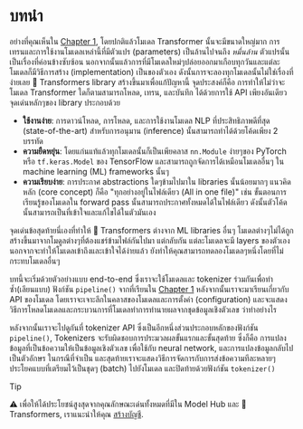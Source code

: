# บทนำ

<CourseFloatingBanner
    chapter={2}
    classNames="absolute z-10 right-0 top-0"
/>

อย่างที่คุณเห็นใน [Chapter 1](/course/chapter1), โดยปกติแล้วโมเดล Transformer นั้นจะมีขนาดใหญ่มาก การเทรนและการใช้งานโมเดลเหล่านี้ที่มีตัวแปร (parameters) เป็นล้านไปจนถึง *หมื่นล้าน* ตัวแปรนั้นเป็นเรื่องที่ค่อนข้างซับซ้อน นอกจากนั้นแล้วการที่มีโมเดลใหม่ๆปล่อยออกมาเกือบทุกวันและแต่ละโมเดลก็มีวิธีการสร้าง (implementation) เป็นของตัวเอง ดังนั้นการจะลองทุกโมเดลนั้นไม่ใช่เรื่องที่ง่ายเลย
🤗 Transformers library สร้างขึ้นมาเพื่อแก้ปัญหานี้ จุดประสงค์ก็คือ การทำให้ไม่ว่าจะโมเดล Transformer ใดก็ตามสามารถโหลด, เทรน, และบันทึก ได้ด้วยการใช้ API เพียงอันเดียว จุดเด่นหลักๆของ library ประกอบด้วย

- **ใช้งานง่าย**: การดาวน์โหลด, การโหลด, และการใช้งานโมเดล NLP ที่ประสิทธิภาพดีที่สุด (state-of-the-art) สำหรับการอนุมาน (inference) นั้นสามารถทำได้ด้วยโค้ดเพียง 2 บรรทัด
- **ความยืดหยุ่น**: โดยแก่นแท้แล้วทุกโมเดลนั้นก็เป็นเพียคลาส `nn.Module` ง่ายๆของ PyTorch หรือ `tf.keras.Model` ของ TensorFlow และสามารถถูกจัดการได้เหมือนโมเดลอื่นๆ ใน machine learning (ML) frameworks นั้นๆ
- **ความเรียบง่าย**: การประกาศ abstractions ใดๆข้ามไปมาใน libraries นั้นน้อยมากๆ แนวคิดหลัก (core concept) ก็คือ "ทุกอย่างอยู่ในไฟล์เดียว (All in one file)" เช่น ขั้นตอนการเรียนรู้ของโมเดลใน forward pass นั้นสามารถประกาศทั้งหมดได้ในไฟล์เดียว ดังนั้นตัวโค้ดนั้นสามารถเป็นที่เข้าใจและแก้ไขได้ในตัวมันเอง

จุดเด่นข้อสุดท้ายนี่เองที่ทำให้ 🤗 Transformers ต่างจาก ML libraries อื่นๆ โมเดลต่างๆไม่ได้ถูกสร้างขึ้นมาจากโมดูลต่างๆที่ต้องแชร์ข้ามไฟล์กันไปมา แต่กลับกัน แต่ละโมเดลจะมี layers ของตัวเอง 
นอกจากจะทำให้โมเดลเข้าถึงและเข้าใจได้ง่ายแล้ว ยังทำให้คุณสามารถทดลองโมเดลๆหนึ่งโดยที่ไม่กระทบโมเดลอื่นๆ

บทนี้จะเริ่มด้วยตัวอย่างแบบ end-to-end ซึ่งเราจะใช้โมเดลและ tokenizer ร่วมกันเพื่อทำซ้ำ(เลียนแบบ) ฟังก์ชัน `pipeline()` จากที่เรียนใน [Chapter 1](/course/chapter1) หลังจากนั้นเราจะมาเรียนเกี่ยวกับ API ของโมเดล โดยเราจะเจาะลึกในคลาสของโมเดลและการตั้งค่า (configuration) และจะแสดงวิธีการโหลดโมเดลและกระบวนการที่โมเดลทำการทำนายผลจากชุดข้อมูลเชิงตัวเลข ว่าทำอย่างไร

หลังจากนั้นเราจะไปดูกันที่ tokenizer API ซึ่งเป็นอีกหนึ่งส่วนประกอบหลักของฟังก์ชัน `pipeline()`, Tokenizers จะรับผิดชอบการประมวลผลขั้นแรกและขั้นสุดท้าย ซึ่งก็คือ การแปลงข้อมูลที่เป็นข้อความให้เป็นข้อมูลเชิงตัวเลข เพื่อใช้กับ neural network, และการแปลงข้อมูลกลับไปเป็นตัวอักษร ในกรณีที่จำเป็น และสุดท้ายเราจะแสดงวิธีการจัดการกับการส่งข้อความทีละหลายๆประโยคแบบที่เตรียมไว้เป็นชุดๆ (batch) ไปยังโมเดล และปิดท้ายด้วยฟังก์ชัน `tokenizer()`

> [!TIP]
> ⚠️ เพื่อให้ได้ประโยชน์สูงสุดจากคุณลักษณะเด่นทั้งหมดที่มีใน Model Hub และ 🤗 Transformers, เราแนะนำให้คุณ <a href="https://huggingface.co/join">สร้างบัญชี</a>.